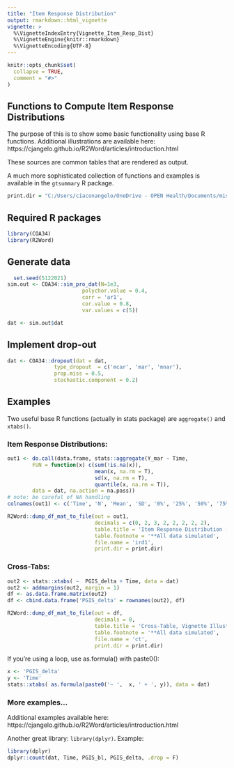 ```yaml
---
title: "Item Response Distribution"
output: rmarkdown::html_vignette
vignette: >
  %\VignetteIndexEntry{Vignette_Item_Resp_Dist}
  %\VignetteEngine{knitr::rmarkdown}
  %\VignetteEncoding{UTF-8}
---
```


```r
knitr::opts_chunk$set(
  collapse = TRUE,
  comment = "#>"
)
```


## Functions to Compute Item Response Distributions

The purpose of this is to show some basic functionality using base R functions. Additional illustrations are available here:  https://cjangelo.github.io/R2Word/articles/introduction.html

These sources are common tables that are rendered as output. 

A much more sophisticated collection of functions and examples is available in the `gtsummary` R package.




```r
print.dir = "C:/Users/ciaconangelo/OneDrive - OPEN Health/Documents/misc_R_table_output"
```


## Required R packages
```r
library(COA34)
library(R2Word)
```


## Generate data
```r
  set.seed(5122021)
sim.out <- COA34::sim_pro_dat(N=1e3,
                        polychor.value = 0.4,
                        corr = 'ar1',
                        cor.value = 0.8,
                        var.values = c(5))

dat <- sim.out$dat
```

## Implement drop-out

```r
dat <- COA34::dropout(dat = dat,
               type_dropout  = c('mcar', 'mar', 'mnar'),
               prop.miss = 0.5,
               stochastic.component = 0.2)

```


## Examples

Two useful base R functions (actually in stats package) are `aggregate()` and `xtabs()`.

### Item Response Distributions:
```r
out1 <- do.call(data.frame, stats::aggregate(Y_mar ~ Time,
        FUN = function(x) c(sum(!is.na(x)),
                            mean(x, na.rm = T),
                            sd(x, na.rm = T),
                            quantile(x, na.rm = T)),
        data = dat, na.action = na.pass))
# note: be careful of NA handling
colnames(out1) <- c('Time', 'N', 'Mean', 'SD', '0%', '25%', '50%', '75%', '100%')

R2Word::dump_df_mat_to_file(out = out1,
                            decimals = c(0, 2, 3, 2, 2, 2, 2, 2), 
                            table.title = 'Item Response Distribution - Vignette Illustration', 
                            table.footnote = '**All data simulated',
                            file.name = 'ird1', 
                            print.dir = print.dir)
```


### Cross-Tabs:
```r
out2 <- stats::xtabs( ~  PGIS_delta + Time, data = dat)
out2 <- addmargins(out2, margin = 1)
df <- as.data.frame.matrix(out2)
df <- cbind.data.frame('PGIS_delta' = rownames(out2), df)

R2Word::dump_df_mat_to_file(out = df,
                            decimals = 0,
                            table.title = 'Cross-Table, Vignette Illustration',
                            table.footnote = '**All data simulated',
                            file.name = 'ct',
                            print.dir = print.dir)
```

If you're using a loop, use as.formula() with paste0():
```r
x <- 'PGIS_delta'
y <- 'Time'
stats::xtabs( as.formula(paste0('~ ',  x, ' + ', y)), data = dat)
```


### More examples...

Additional examples available here: https://cjangelo.github.io/R2Word/articles/introduction.html


Another great library: `library(dplyr)`. Example:

```r
library(dplyr)
dplyr::count(dat, Time, PGIS_bl, PGIS_delta, .drop = F)
```
